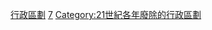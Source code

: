 {{Cat topic in year| topic=廢除的行政區劃|year=2007}}
[[Category:2007年廢除|行政區劃]]
[[Category:2000年代廢除的行政區劃|7]]
[[Category:21世紀各年廢除的行政區劃|Category:21世紀各年廢除的行政區劃]]